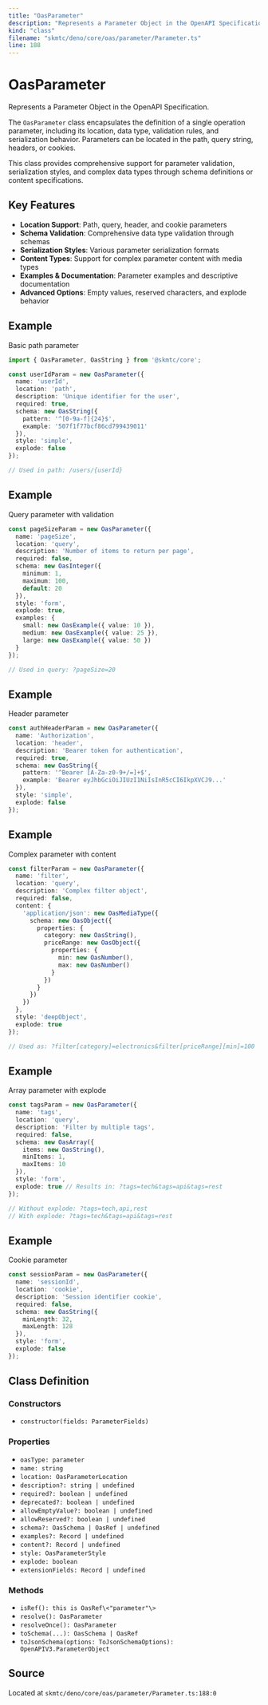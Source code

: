 ```yaml
---
title: "OasParameter"
description: "Represents a Parameter Object in the OpenAPI Specification."
kind: "class"
filename: "skmtc/deno/core/oas/parameter/Parameter.ts"
line: 188
---
```


# OasParameter

Represents a Parameter Object in the OpenAPI Specification.

The `OasParameter` class encapsulates the definition of a single operation parameter,
including its location, data type, validation rules, and serialization behavior.
Parameters can be located in the path, query string, headers, or cookies.

This class provides comprehensive support for parameter validation, serialization
styles, and complex data types through schema definitions or content specifications.

## Key Features

- **Location Support**: Path, query, header, and cookie parameters
- **Schema Validation**: Comprehensive data type validation through schemas
- **Serialization Styles**: Various parameter serialization formats
- **Content Types**: Support for complex parameter content with media types
- **Examples & Documentation**: Parameter examples and descriptive documentation
- **Advanced Options**: Empty values, reserved characters, and explode behavior


## Example

Basic path parameter
```typescript
import { OasParameter, OasString } from '@skmtc/core';

const userIdParam = new OasParameter({
  name: 'userId',
  location: 'path',
  description: 'Unique identifier for the user',
  required: true,
  schema: new OasString({
    pattern: '^[0-9a-f]{24}$',
    example: '507f1f77bcf86cd799439011'
  }),
  style: 'simple',
  explode: false
});

// Used in path: /users/{userId}
```


## Example

Query parameter with validation
```typescript
const pageSizeParam = new OasParameter({
  name: 'pageSize',
  location: 'query',
  description: 'Number of items to return per page',
  required: false,
  schema: new OasInteger({
    minimum: 1,
    maximum: 100,
    default: 20
  }),
  style: 'form',
  explode: true,
  examples: {
    small: new OasExample({ value: 10 }),
    medium: new OasExample({ value: 25 }),
    large: new OasExample({ value: 50 })
  }
});

// Used in query: ?pageSize=20
```


## Example

Header parameter
```typescript
const authHeaderParam = new OasParameter({
  name: 'Authorization',
  location: 'header',
  description: 'Bearer token for authentication',
  required: true,
  schema: new OasString({
    pattern: '^Bearer [A-Za-z0-9+/=]+$',
    example: 'Bearer eyJhbGciOiJIUzI1NiIsInR5cCI6IkpXVCJ9...'
  }),
  style: 'simple',
  explode: false
});
```


## Example

Complex parameter with content
```typescript
const filterParam = new OasParameter({
  name: 'filter',
  location: 'query',
  description: 'Complex filter object',
  required: false,
  content: {
    'application/json': new OasMediaType({
      schema: new OasObject({
        properties: {
          category: new OasString(),
          priceRange: new OasObject({
            properties: {
              min: new OasNumber(),
              max: new OasNumber()
            }
          })
        }
      })
    })
  },
  style: 'deepObject',
  explode: true
});

// Used as: ?filter[category]=electronics&filter[priceRange][min]=100
```


## Example

Array parameter with explode
```typescript
const tagsParam = new OasParameter({
  name: 'tags',
  location: 'query',
  description: 'Filter by multiple tags',
  required: false,
  schema: new OasArray({
    items: new OasString(),
    minItems: 1,
    maxItems: 10
  }),
  style: 'form',
  explode: true // Results in: ?tags=tech&tags=api&tags=rest
});

// Without explode: ?tags=tech,api,rest
// With explode: ?tags=tech&tags=api&tags=rest
```


## Example

Cookie parameter
```typescript
const sessionParam = new OasParameter({
  name: 'sessionId',
  location: 'cookie',
  description: 'Session identifier cookie',
  required: false,
  schema: new OasString({
    minLength: 32,
    maxLength: 128
  }),
  style: 'form',
  explode: false
});
```

## Class Definition

### Constructors

- `constructor(fields: ParameterFields)`

### Properties

- `oasType: parameter`
- `name: string`
- `location: OasParameterLocation`
- `description?: string | undefined`
- `required?: boolean | undefined`
- `deprecated?: boolean | undefined`
- `allowEmptyValue?: boolean | undefined`
- `allowReserved?: boolean | undefined`
- `schema?: OasSchema | OasRef | undefined`
- `examples?: Record | undefined`
- `content?: Record | undefined`
- `style: OasParameterStyle`
- `explode: boolean`
- `extensionFields: Record | undefined`

### Methods

- `isRef(): this is OasRef\<"parameter"\>`
- `resolve(): OasParameter`
- `resolveOnce(): OasParameter`
- `toSchema(...): OasSchema | OasRef`
- `toJsonSchema(options: ToJsonSchemaOptions): OpenAPIV3.ParameterObject`

## Source

Located at `skmtc/deno/core/oas/parameter/Parameter.ts:188:0`
